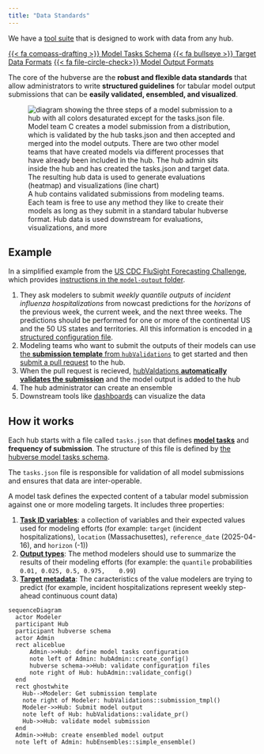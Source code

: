 ```yaml
---
title: "Data Standards"
---
```


:::{.callout-tip}

We have a [tool suite](software.qmd) that is designed to work with data from any
hub.

:::


[{{< fa compass-drafting >}} Model Tasks Schema](https://hubverse.io/en/latest/user-guide/hub-config.html#model-tasks-schema){.btn .btn-outline-dark .ms-auto}
[{{< fa bullseye >}} Target Data Formats](https://hubverse.io/en/latest/user-guide/target-data.html){.btn .btn-outline-dark .ms-auto}
[{{< fa file-circle-check>}} Model Output Formats](https://hubverse.io/en/latest/user-guide/model-output.html){.btn .btn-outline-dark .ms-auto}

The core of the hubverse are the **robust and flexible data standards** that
allow administrators to write **structured guidelines** for tabular model
output submissions that can be **easily validated, ensembled, and visualized**.

![A hub contains validated submissions from modeling teams. Each team is free to use any method they like to create their models as long as they submit in a standard tabular hubverse format. Hub data is used downstream for evaluations, visualizations, and more](/includes/img/hub-modeler-flow-tasks-highlight.png){alt='diagram showing the three steps of a model submission to a hub with all colors desaturated except for the tasks.json file. Model team C creates a model submission from a distribution, which is validated by the hub tasks.json and then accepted and merged into the model outputs. There are two other model teams that have created models via different processes that have already been included in the hub. The hub admin sits inside the hub and has created the tasks.json and target data. The resulting hub data is used to generate evaluations (heatmap) and visualizations (line chart)'}


## Example

In a simplified example from the [US CDC FluSight Forecasting
Challenge](https://github.com/cdcepi/FluSight-forecast-hub/), which provides
[instructions in the `model-output`
folder](https://github.com/cdcepi/FluSight-forecast-hub/tree/main/model-output#readme).

1. They ask modelers to submit _weekly_ _quantile outputs_ of _incident
influenza hospitalizations_ from nowcast predictions for the _horizons_ of the
previous week, the current week, and the next three weeks. The predictions
should be performed for one or more of the continental US and the 50 US states
and territories. All this information is encoded in [a structured configuration file](https://github.com/cdcepi/FluSight-forecast-hub/blob/c24e390459a1d2bf52771f6514920ba3d8dea347/hub-config/tasks.json#L157-L335).
2. Modeling teams who want to submit the outputs of their models can use [the
**submission template** from
`hubValidations`](https://hubverse.io/en/latest/user-guide/model-output.html#submission-template)
to get started and then [submit a pull
request](https://docs.github.com/articles/about-pull-requests) to the hub.
3. When the pull request is recieved, [hubValdations **automatically validates the submission**](https://hubverse-org.github.io/hubValidations/articles/validate-pr.html) and the model output is added to the hub
4. The hub administrator can create an ensemble
5. Downstream tools like [dashboards](https://hubverse.io/en/latest/user-guide/dashboards.html) can visualize the data


## How it works

Each hub starts with a file called `tasks.json` that defines [**model tasks**](https://hubverse.io/en/latest/user-guide/tasks.html) and **frequency of submission**. The structure of this file is defined by [the hubverse model tasks schema](https://hubverse.io/en/latest/user-guide/dashboards.html).

The `tasks.json` file is responsible for validation of all model submissions
and ensures that data are inter-operable.

A model task defines the expected content of a
tabular model submission against one or more modeling targets. It includes
three properties:

1. [**Task ID
   variables**](https://hubverse.io/en/latest/user-guide/tasks.html#usage-of-task-id-variables):
   a collection of variables and their expected values used for modeling
   efforts (for example: `target` (incident hospitalizations), `location`
   (Massachusettes), `reference_date` (2025-04-16), and `horizon` (-1))
2. [**Output
   types**](https://hubverse.io/en/latest/user-guide/tasks.html#output-types):
   The method modelers should use to summarize the results of their modeling
   efforts (for example: the `quantile` probabilities `0.01, 0.025, 0.5, 0.975,
   0.99`)
3. [**Target
   metadata**](https://hubverse.io/en/latest/user-guide/tasks.html#target-metadata):
   The caracteristics of the value modelers are trying to predict (for example,
   incident hospitalizations represent weekly step-ahead continuous count data)



```mermaid
sequenceDiagram
  actor Modeler
  participant Hub
  participant hubverse schema
  actor Admin
  rect aliceblue
      Admin->>Hub: define model tasks configuration
      note left of Admin: hubAdmin::create_config()
      hubverse schema->>Hub: validate configuration files
      note right of Hub: hubAdmin::validate_config()
  end
  rect ghostwhite
    Hub-->Modeler: Get submission template
    note right of Modeler: hubValidations::submission_tmpl()
    Modeler->>Hub: Submit model output
    note left of Hub: hubValidations::validate_pr()
    Hub->>Hub: validate model submission
  end
  Admin->>Hub: create ensembled model output
  note left of Admin: hubEnsembles::simple_ensemble()

```

